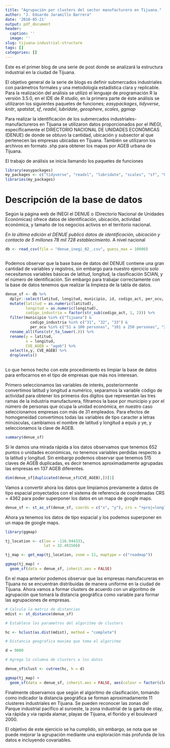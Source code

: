 ```yaml
---
title: "Agrupación por clusters del sector manufacturero en Tijuana."
author: "J. Eduardo Jaramillo Barrera"
date: '2018-05-21'
output: pdf_document
header:
  caption: ''
  image: ''
slug: tijuana-industrial-structure
tags: []
categories: []
---
```


Este es el primer blog de una serie de post donde se analizará la estructura industrial en la ciudad de Tijuana. 

El objetivo general de la serie de blogs es definir submercados industriales con parámetros formales y una metodología estadística clara y replicable. Para la realización del análisis se utilizó el lenguaje de programación R la versión 3.5.0, en el IDE de _R studio_, en la primera parte de éste análisis se utilizaron los siguientes paquetes de funciones; _easypackages_, _tidyverse_, _knitr_, _spatstat_, _sf_, _readxl_, _lubridate_, _geosphere_, _scales_, _ggmap_ 


Para realizar la identificación de los submercados industriales-manufactureros en Tijuana se utilizaron datos proporcionados por el INEGI, específicamente el DIRECTORIO NACIONAL DE UNIDADES ECONÓMICAS (DENUE) de donde se obtuvo la cantidad, ubicación y subsector al que pertenecen las empresas ubicadas en Tijuana. También se utilizaron los archivos en formato .shp para obtener los mapas por AGEB urbana de Tijuana.

El trabajo de análisis se inicia llamando los paquetes de funciones


```r

library(easypackages)
my_packages <- c("tidyverse", "readxl", "lubridate", "scales", "sf", "OpenStreetMap")
libraries(my_packages)


```

# Descripción de la base de datos

Según la página web de INEGI el DENUE o (Directorio Nacional de Unidades Económicas) ofrece datos de identificación, ubicación, actividad económica, y tamaño de los negocios activos en el territorio nacional. 

_En la última edición el DENUE publicó datos de identificación, ubicación y contacto de 5 millones 78 mil 728 establecimiento_. A nivel nacional

```r

db <- read_csv(file = "denue_inegi_02_.csv", guess_max = 10000)



```

Podemos observar que la base base de datos del DENUE contiene una gran cantidad de variables y registros, sin embargo para nuestro ejercicio solo necesitamos variables básicas de latitud, longitud, la clasificación SCIAN, y el número de identificación. Sin embargo para trabajar correctamente con la base de datos tenemos que realizar la limpieza de la tabla de datos. 


```r

denue_sf <- db %>%
  dplyr::select(latitud, longitud, municipio, id, codigo_act, per_ocu, ageb, manzana, fecha_alta) %>%
  mutate(latitud = as.numeric(latitud),
         longitud = as.numeric(longitud),
         codigo_industria = factor(str_sub(codigo_act, 1, 2))) %>%
  filter(municipio %in% c("Tijuana") & 
           codigo_industria %in% c("31", "32", "33") &
           per_ocu %in% c("51 a 100 personas", "101 a 250 personas", "251 y más personas")) %>%
  rename_all(funs(str_to_lower(.))) %>%
  rename(y = latitud,
         x = longitud,
         CVE_AGEB = "ageb") %>%
  select(x,y, CVE_AGEB) %>%
  droplevels()
  

```

Lo que hemos hecho con este procedimiento es limpiar la base de datos para enfocarnos en el tipo de empresas que más nos interesan. 

Primero seleccionamos las variables de interés, posteriormente convertimos latitud y longitud a numérico, separamos la variable código de actividad para obtener los primeros dos dígitos que representan las tres ramas de la industria manufacturera, filtramos la base por municipio y por el número de personas que ocupa la unidad económica, en nuestro caso seleccionamos empresas con más de 31 empleados. Para efectos de homogeneidad convertimos todas las variables de tipo caracter a letras minúsculas, cambiamos el nombre de latitud y longitud a equis y ye, y seleccionamos la clave de AGEB. 


```r

summary(denue_sf)

```



Si le damos una mirada rápida a los datos observamos que tenemos 652 puntos o unidades económicas, no tenemos variables perdidas respecto a la latitud y longitud. Sin embargo podemos observar que tenemos 515 claves de AGEB duplicadas, es decir tenemos aproximadamente agrupadas las empresas en 137 AGEB diferentes. 

```r

dim(denue_sf[duplicated(denue_sf$CVE_AGEB),])[1]

```


Vamos a convertir ahora los datos que limpiamos previamente a datos de tipo espacial proyectados con el sistema de referencia de coordenadas CRS = 4362 para poder superponer los datos en un mapa de google maps. 


```r

denue_sf <- st_as_sf(denue_sf, coords = c("x", "y"), crs = "+proj=longlat +ellps=WGS84 +datum=WGS84")


```

Ahora ya tenemos los datos de tipo espacial y los podemos superponer en un mapa de google maps. 


```r
library(ggmap)

tj_location <- c(lon = -116.944333,
                 lat = 32.491566)

tj_map <- get_map(tj_location, zoom = 11, maptype = c("roadmap"))

ggmap(tj_map) +
  geom_sf(data = denue_sf, inherit.aes = FALSE)

```
En el mapa anterior podemos observar que las empresas manufacureras en Tijuana no se encuentran distribuidas de manera uniforme en la ciudad de Tijuana. Ahora vamos a formar clusters de acuerdo con un algoritmo de agrupación que tomará la distancia geográfica como variable para formar las agrupaciones de empresas. 


```r
# Calcula la matriz de distancias
mdist <- st_distance(denue_sf)

# Establece los parametros del algoritmo de clusters

hc <- hclust(as.dist(mdist), method = "complete")

# Distancia geografica maxima que toma el algoritmo

d = 9000

# Agrega la columna de clusters a los datos

denue_sf$clust <- cutree(hc, h = d)

ggmap(tj_map) +
  geom_sf(data = denue_sf, inherit.aes = FALSE, aes(colour = factor(clust)))
```

Finalmente observamos que según el algoritmo de clasificación, tomando como indicador la distancia geográfica se forman aproximadamente 11 clusteres industriales en Tijuana. Se pueden reconocer las zonas del Parque industrial pacífico al suroeste, la zona industrial de la garita de otay, via rápida y via rapida alamar, playas de Tijuana, el florido  y el boulevard 2000. 

El objetivo de este ejercicio se ha cumplido, sin embargo, se nota que se puede mejorar la agrupación mediante una exploración más profunda de los datos e incluyendo covariables. 



































